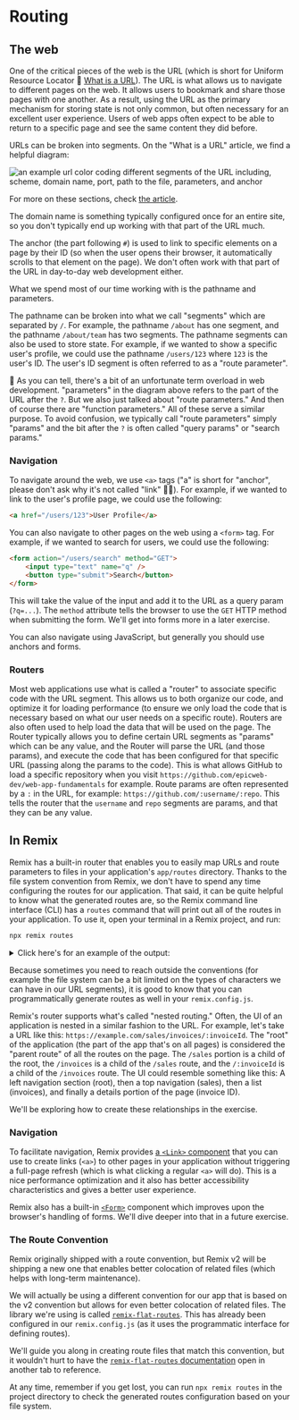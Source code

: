 # Routing

## The web

One of the critical pieces of the web is the URL (which is short for Uniform
Resource Locator 📜
[What is a URL](https://developer.mozilla.org/en-US/docs/Learn/Common_questions/Web_mechanics/What_is_a_URL)).
The URL is what allows us to navigate to different pages on the web. It allows
users to bookmark and share those pages with one another. As a result, using the
URL as the primary mechanism for storing state is not only common, but often
necessary for an excellent user experience. Users of web apps often expect to be
able to return to a specific page and see the same content they did before.

URLs can be broken into segments. On the "What is a URL" article, we find a
helpful diagram:

![an example url color coding different segments of the URL including, scheme, domain name, port, path to the file, parameters, and anchor](https://developer.mozilla.org/en-US/docs/Learn/Common_questions/Web_mechanics/What_is_a_URL/mdn-url-all.png)

For more on these sections, check
[the article](https://developer.mozilla.org/en-US/docs/Learn/Common_questions/Web_mechanics/What_is_a_URL).

The domain name is something typically configured once for an entire site, so
you don't typically end up working with that part of the URL much.

The anchor (the part following `#`) is used to link to specific elements on a
page by their ID (so when the user opens their browser, it automatically scrolls
to that element on the page). We don't often work with that part of the URL in
day-to-day web development either.

What we spend most of our time working with is the pathname and parameters.

The pathname can be broken into what we call "segments" which are separated by
`/`. For example, the pathname `/about` has one segment, and the pathname
`/about/team` has two segments. The pathname segments can also be used to store
state. For example, if we wanted to show a specific user's profile, we could use
the pathname `/users/123` where `123` is the user's ID. The user's ID segment is
often referred to as a "route parameter".

🦉 As you can tell, there's a bit of an unfortunate term overload in web
development. "parameters" in the diagram above refers to the part of the URL
after the `?`. But we also just talked about "route parameters." And then of
course there are "function parameters." All of these serve a similar purpose. To
avoid confusion, we typically call "route parameters" simply "params" and the
bit after the `?` is often called "query params" or "search params."

### Navigation

To navigate around the web, we use `<a>` tags ("a" is short for "anchor", please
don't ask why it's not called "link" 🤷‍♂️). For example, if we wanted to link to
the user's profile page, we could use the following:

```html
<a href="/users/123">User Profile</a>
```

You can also navigate to other pages on the web using a `<form>` tag. For
example, if we wanted to search for users, we could use the following:

```html
<form action="/users/search" method="GET">
	<input type="text" name="q" />
	<button type="submit">Search</button>
</form>
```

This will take the value of the input and add it to the URL as a query param
(`?q=...`). The `method` attribute tells the browser to use the `GET` HTTP
method when submitting the form. We'll get into forms more in a later exercise.

You can also navigate using JavaScript, but generally you should use anchors and
forms.

### Routers

Most web applications use what is called a "router" to associate specific code
with the URL segment. This allows us to both organize our code, and optimize it
for loading performance (to ensure we only load the code that is necessary based
on what our user needs on a specific route). Routers are also often used to help
load the data that will be used on the page. The Router typically allows you to
define certain URL segments as "params" which can be any value, and the Router
will parse the URL (and those params), and execute the code that has been
configured for that specific URL (passing along the params to the code). This is
what allows GitHub to load a specific repository when you visit
`https://github.com/epicweb-dev/web-app-fundamentals` for example. Route params
are often represented by a `:` in the URL, for example:
`https://github.com/:username/:repo`. This tells the router that the `username`
and `repo` segments are params, and that they can be any value.

## In Remix

Remix has a built-in router that enables you to easily map URLs and route
parameters to files in your application's `app/routes` directory. Thanks to the
file system convention from Remix, we don't have to spend any time configuring
the routes for our application. That said, it can be quite helpful to know what
the generated routes are, so the Remix command line interface (CLI) has a
`routes` command that will print out all of the routes in your application. To
use it, open your terminal in a Remix project, and run:

```zsh
npx remix routes
```

<details>
  <summary>Click here's for an example of the output:</summary>

```tsx
<Routes>
	<Route file="root.tsx">
		<Route path="admin/users/list" file="routes/admin.users.list.tsx" />
		<Route path="forgot-password" file="routes/forgot-password.tsx" />
		<Route path="images/:fileId" file="routes/images_+/$fileId.tsx" />
		<Route index file="routes/index.tsx" />
		<Route path="login" file="routes/login.tsx" />
		<Route path="logout" file="routes/logout.tsx" />
		<Route path="me" file="routes/me.tsx" />
		<Route path="onboarding" file="routes/onboarding.tsx" />
		<Route path="reset-password" file="routes/reset-password.tsx" />
		<Route
			path="resources/create-host"
			file="routes/resources+/create-host.tsx"
		/>
		<Route
			path="resources/create-renter"
			file="routes/resources+/create-renter.tsx"
		/>
		<Route
			path="resources/delete-image"
			file="routes/resources+/delete-image.tsx"
		/>
		<Route
			path="resources/image-upload"
			file="routes/resources+/image-upload.tsx"
		/>
		<Route path="resources/login" file="routes/resources+/login.tsx" />
		<Route path="settings/profile" file="routes/settings+/profile.tsx">
			<Route path="photo" file="routes/settings+/profile.photo.tsx" />
		</Route>
		<Route path="signup" file="routes/signup.tsx" />
		<Route path="users/:username" file="routes/users_+/$username.tsx">
			<Route path="host" file="routes/users_+/$username.host.tsx" />
			<Route path="renter" file="routes/users_+/$username.renter.tsx" />
			<Route index file="routes/users_+/$username.index.tsx" />
		</Route>
	</Route>
</Routes>
```

</details>

Because sometimes you need to reach outside the conventions (for example the
file system can be a bit limited on the types of characters we can have in our
URL segments), it is good to know that you can programmatically generate routes
as well in your `remix.config.js`.

Remix's router supports what's called "nested routing." Often, the UI of an
application is nested in a similar fashion to the URL. For example, let's take a
URL like this: `https://example.com/sales/invoices/:invoiceId`. The "root" of
the application (the part of the app that's on all pages) is considered the
"parent route" of all the routes on the page. The `/sales` portion is a child of
the root, the `/invoices` is a child of the `/sales` route, and the
`/:invoiceId` is a child of the `/invoices` route. The UI could resemble
something like this: A left navigation section (root), then a top navigation
(sales), then a list (invoices), and finally a details portion of the page
(invoice ID).

We'll be exploring how to create these relationships in the exercise.

### Navigation

To facilitate navigation, Remix provides
[a `<Link>` component](https://remix.run/docs/en/1.14.3/components/link) that
you can use to create links (`<a>`) to other pages in your application without
triggering a full-page refresh (which is what clicking a regular `<a>` will do).
This is a nice performance optimization and it also has better accessibility
characteristics and gives a better user experience.

Remix also has a built-in
[`<Form>`](https://remix.run/docs/en/1.14.3/components/form) component which
improves upon the browser's handling of forms. We'll dive deeper into that in a
future exercise.

### The Route Convention

Remix originally shipped with a route convention, but Remix v2 will be shipping
a new one that enables better colocation of related files (which helps with
long-term maintenance).

We will actually be using a different convention for our app that is based on
the v2 convention but allows for even better colocation of related files. The
library we're using is called
[`remix-flat-routes`](https://github.com/kiliman/remix-flat-routes). This has
already been configured in our `remix.config.js` (as it uses the programmatic
interface for defining routes).

We'll guide you along in creating route files that match this convention, but it
wouldn't hurt to have the
[`remix-flat-routes` documentation](https://github.com/kiliman/remix-flat-routes)
open in another tab to reference.

At any time, remember if you get lost, you can run `npx remix routes` in the
project directory to check the generated routes configuration based on your file
system.
